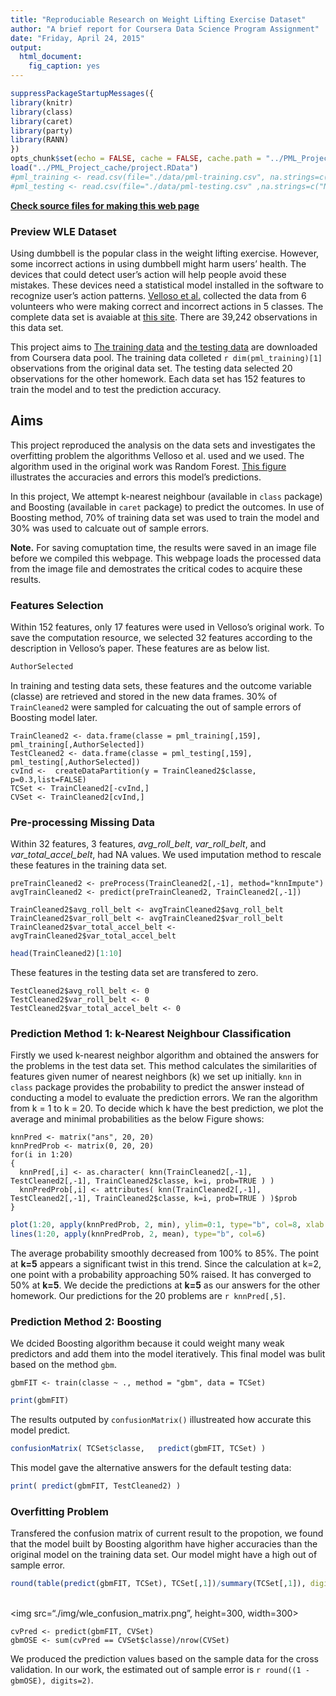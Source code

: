 ```yaml
---
title: "Reproduciable Research on Weight Lifting Exercise Dataset"
author: "A brief report for Coursera Data Science Program Assignment"
date: "Friday, April 24, 2015"
output:
  html_document:
    fig_caption: yes
---
```

```r
suppressPackageStartupMessages({
library(knitr)
library(class)
library(caret)
library(party)
library(RANN)
})
opts_chunk$set(echo = FALSE, cache = FALSE, cache.path = "../PML_Project_cache/")
load("../PML_Project_cache/project.RData")
#pml_training <- read.csv(file="./data/pml-training.csv", na.strings=c("NA", "#DIV/0!"))[,-1]
#pml_testing <- read.csv(file="./data/pml-testing.csv" ,na.strings=c("NA", "#DIV/0!"))[,-1]
```
  
**[Check source files for making this web page](https://github.com/SCgeeker/PML_Project)**
  
### Preview WLE Dataset
Using dumbbell is the popular class in the weight lifting exercise. However, some incorrect actions in using dumbbell might harm users' health. The devices that could detect user's action will help people avoid these mistakes. These devices need a statistical model installed in the software to recognize user's action patterns. [Velloso et al.](http://groupware.les.inf.puc-rio.br/work.jsf?p1=11201) collected the data from 6 volunteers who were making correct and incorrect actions in 5 classes. The complete data set is avaiable at [this site](http://groupware.les.inf.puc-rio.br/har). There are 39,242 observations in this data set.

This project aims to [The training data](https://d396qusza40orc.cloudfront.net/predmachlearn/pml-training.csv) and [the testing data](https://d396qusza40orc.cloudfront.net/predmachlearn/pml-testing.csv) are downloaded from Coursera data pool. The training data colleted `r dim(pml_training)[1]` observations from the original data set. The testing data selected 20 observations for the other homework. Each data set has 152 features to train the model and to test the prediction accuracy.

## Aims
This project reproduced the analysis on the data sets and investigates the overfitting problem the algorithms Velloso et al. used and we used. The algorithm used in the original work was Random Forest. [This figure](./img/wle_confusion_matrix.png) illustrates the accuracies and errors this model's predictions.  

In this project, We attempt k-nearest neighbour (available in `class` package) and Boosting (available in `caret` package) to predict the outcomes. In use of Boosting method, 70% of training data set was used to train the model and 30% was used to calcuate out of sample errors.

**Note.** For saving comuptation time, the results were saved in an image file before we compiled this webpage. This webpage loads the processed data from the image file and demostrates the critical codes to acquire these results.  

### Features Selection
Within 152 features, only 17 features were used in Velloso's original work. To save the computation resource, we selected 32 features according to the description in Velloso's paper. These features are as below list.  
```r
AuthorSelected
```

In training and testing data sets, these features and the outcome variable (classe) are retrieved and stored in the new data frames. 30% of `TrainCleaned2` were sampled for calcuating the out of sample errors of Boosting model later.
```
TrainCleaned2 <- data.frame(classe = pml_training[,159], pml_training[,AuthorSelected])
TestCleaned2 <- data.frame(classe = pml_testing[,159], pml_testing[,AuthorSelected])
cvInd <-  createDataPartition(y = TrainCleaned2$classe, p=0.3,list=FALSE)
TCSet <- TrainCleaned2[-cvInd,]
CVSet <- TrainCleaned2[cvInd,]
```

### Pre-processing Missing Data
Within 32 features, 3 features, *avg_roll_belt*, *var_roll_belt*, and *var_total_accel_belt*, had NA values. We used imputation method to rescale these features in the training data set.
```
preTrainCleaned2 <- preProcess(TrainCleaned2[,-1], method="knnImpute")
avgTrainCleaned2 <- predict(preTrainCleaned2, TrainCleaned2[,-1])

TrainCleaned2$avg_roll_belt <- avgTrainCleaned2$avg_roll_belt
TrainCleaned2$var_roll_belt <- avgTrainCleaned2$var_roll_belt
TrainCleaned2$var_total_accel_belt <- avgTrainCleaned2$var_total_accel_belt
```
```r
head(TrainCleaned2)[1:10]
```

These features in the testing data set are transfered to zero.
```
TestCleaned2$avg_roll_belt <- 0
TestCleaned2$var_roll_belt <- 0
TestCleaned2$var_total_accel_belt <- 0
```

### Prediction Method 1: k-Nearest Neighbour Classification
Firstly we used k-nearest neighbor algorithm and obtained the answers for the problems in the test data set. This method calculates the similarities of features given numer of nearest neighbors (k) we set up initially. `knn` in `class` package provides the probability to predict the answer instead of conducting a model to evaluate the prediction errors. We ran the algorithm from k = 1 to k = 20. To decide which k have the best prediction, we plot the average and minimal probabilities as the below Figure shows:
```
knnPred <- matrix("ans", 20, 20)
knnPredProb <- matrix(0, 20, 20)
for(i in 1:20)
{
  knnPred[,i] <- as.character( knn(TrainCleaned2[,-1], TestCleaned2[,-1], TrainCleaned2$classe, k=i, prob=TRUE ) ) 
  knnPredProb[,i] <- attributes( knn(TrainCleaned2[,-1], TestCleaned2[,-1], TrainCleaned2$classe, k=i, prob=TRUE ) )$prob
}
```
```r
plot(1:20, apply(knnPredProb, 2, min), ylim=0:1, type="b", col=8, xlab = "number of neighbours(K)", ylab = "Proportion of the votes for the winner", main = "Average proportion and the smallest proportion for per K")
lines(1:20, apply(knnPredProb, 2, mean), type="b", col=6)
```

The average probability smoothly decreased from 100% to 85%. The point at **k=5** appears a significant twist in this trend. Since the calculation at k=2, one point with a probability approaching 50% raised. It has converged to 50% at **k=5**. We decide the predictions at **k=5** as our answers for the other homework. Our predictions for the 20 problems are `r knnPred[,5]`.

### Prediction Method 2: Boosting
We dcided Boosting algorithm because it could weight many weak predictors and add them into the model iteratively. This final model was bulit based on the method `gbm`.
```
gbmFIT <- train(classe ~ ., method = "gbm", data = TCSet)
```
```r
print(gbmFIT)
```
The results outputed by `confusionMatrix()` illustreated how accurate this model predict.
```r
confusionMatrix( TCSet$classe,   predict(gbmFIT, TCSet) ) 
```
This model gave the alternative answers for the default testing data:
```r
print( predict(gbmFIT, TestCleaned2) )
```

### Overfitting Problem
Transfered the confusion matrix of current result to the propotion, we found that the model built by Boosting algorithm have higher accuracies than the original model on the training data set. Our model might have a high out of sample error.
```r
round(table(predict(gbmFIT, TCSet), TCSet[,1])/summary(TCSet[,1]), digits=2)
```
</br>
<img src="./img/wle_confusion_matrix.png", height=300, width=300></img>
</br>
```
cvPred <- predict(gbmFIT, CVSet)
gbmOSE <- sum(cvPred == CVSet$classe)/nrow(CVSet)
```
We produced the prediction values based on the sample data for the cross validation. In our work, the estimated out of sample error is `r round((1 - gbmOSE), digits=2)`.

